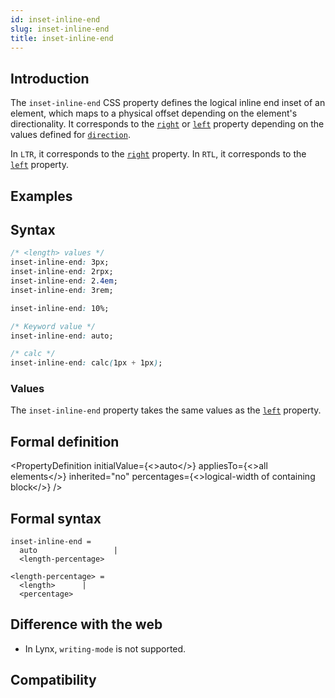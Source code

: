 ```yaml
---
id: inset-inline-end
slug: inset-inline-end
title: inset-inline-end
---
```


## Introduction

The `inset-inline-end` CSS property defines the logical inline end inset of an element, which maps to a physical offset depending on the element's directionality. It corresponds to the [`right`](./right) or [`left`](./left) property depending on the values defined for [`direction`](./direction).

In `LTR`, it corresponds to the [`right`](./right) property.
In `RTL`, it corresponds to the [`left`](./left) property.

## Examples


<Go
  example="css-api"
  defaultFile="src/inset-inline-end/App.tsx"
  img="https://lf-lynx.tiktok-cdns.com/obj/lynx-artifacts-oss-sg/lynx-website/assets/doc/css/inset-inline-end.jpg"
  entry="src/inset-inline-end"
  defaultEntryFile="dist/inset-inline-end.lynx.bundle"
/>

## Syntax

```css
/* <length> values */
inset-inline-end: 3px;
inset-inline-end: 2rpx;
inset-inline-end: 2.4em;
inset-inline-end: 3rem;

inset-inline-end: 10%;

/* Keyword value */
inset-inline-end: auto;

/* calc */
inset-inline-end: calc(1px + 1px);
```

### Values

The `inset-inline-end` property takes the same values as the [`left`](./left) property.

## Formal definition


<PropertyDefinition
  initialValue={<>auto</>}
  appliesTo={<>all elements</>}
  inherited="no"
  percentages={<>logical-width of containing block</>}
/>

## Formal syntax

```
inset-inline-end =
  auto                 |
  <length-percentage>

<length-percentage> =
  <length>      |
  <percentage>
```

## Difference with the web

- In Lynx, `writing-mode` is not supported.

## Compatibility


<LegacyCompatTable metadata="css/properties/inset-inline-end" />
